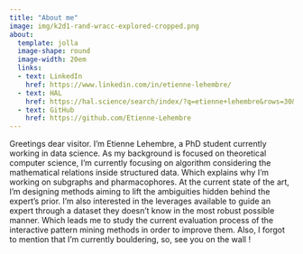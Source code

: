 ```yaml
---
title: "About me"
image: img/k2d1-rand-wracc-explored-cropped.png
about:
  template: jolla
  image-shape: round
  image-width: 20em
  links:
  - text: LinkedIn
    href: https://www.linkedin.com/in/etienne-lehembre/
  - text: HAL
    href: https://hal.science/search/index/?q=etienne+lehembre&rows=30&level0_domain_s=info
  - text: GitHub
    href: https://github.com/Etienne-Lehembre
---
```


Greetings dear visitor. I'm Etienne Lehembre, a PhD student currently working in data science. As my background is focused on theoretical computer science, I'm currently focusing on algorithm considering the mathematical relations inside structured data. Which explains why I'm working on subgraphs and pharmacophores. At the current state of the art, I'm designing methods aiming to lift the ambiguities hidden behind the expert's prior. I'm also interested in the leverages available to guide an expert through a dataset they doesn't know in the most robust possible manner. Which leads me to study the current evaluation process of the interactive pattern mining methods in order to improve them. Also, I forgot to mention that I'm currently bouldering, so, see you on the wall !
